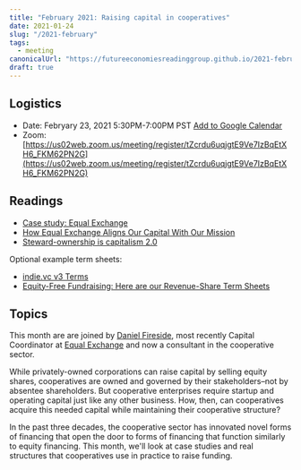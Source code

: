 ```yaml
---
title: "February 2021: Raising capital in cooperatives"
date: 2021-01-24
slug: "/2021-february"
tags:
  - meeting
canonicalUrl: "https://futureeconomiesreadinggroup.github.io/2021-february"
draft: true
---
```


## Logistics
* Date: Febryary 23, 2021 5:30PM-7:00PM PST [Add to Google Calendar](http://www.google.com/calendar/event?action=TEMPLATE&dates=20210224T013000Z%2F20210224T030000Z&text=Future%20Economies%20Reading%20Group%3A%20Raising%20capital%20in%20cooperatives&location=&details=This%20month%20are%20are%20joined%20by%20Daniel%20Fireside%2C%20most%20recently%20Capital%20Coordinator%20at%20Equal%20Exchange%20and%20now%20a%20consultant%20in%20the%20cooperative%20sector.%0A%0AWhile%20privately-owned%20corporations%20can%20raise%20capital%20by%20selling%20equity%20shares%2C%20cooperatives%20are%20owned%20and%20governed%20by%20their%20stakeholders%E2%80%93not%20by%20absentee%20shareholders.%20But%20cooperative%20enterprises%20require%20startup%20and%20operating%20capital%20just%20like%20any%20other%20business.%20How%2C%20then%2C%20can%20cooperatives%20acquire%20this%20needed%20capital%20while%20maintaining%20their%20cooperative%20structure%3F%0A%0AIn%20the%20past%20three%20decades%2C%20the%20cooperative%20sector%20has%20innovated%20novel%20forms%20of%20financing%20that%20open%20the%20door%20to%20forms%20of%20financing%20that%20function%20similarly%20to%20equity%20financing.%20This%20month%2C%20we'll%20look%20at%20case%20studies%20and%20real%20structures%20that%20cooperatives%20use%20in%20practice%20to%20raise%20funding.%0A%0A)
* Zoom: [https://us02web.zoom.us/meeting/register/tZcrdu6uqjgtE9Ve7IzBqEtXH6_FKM62PN2G](https://us02web.zoom.us/meeting/register/tZcrdu6uqjgtE9Ve7IzBqEtXH6_FKM62PN2G)


## Readings
* [Case study: Equal Exchange](https://start.coop/additional-resources/case-study-equal-exchange/)
* [How Equal Exchange Aligns Our Capital With Our Mission](https://equalexchange.coop/how-equal-exchange-aligns-our-capital-with-our-mission)
* [Steward-ownership is capitalism 2.0](https://medium.com/bettersharing/steward-ownership-is-capitalism-2-0-76a1c50a6d88)

Optional example term sheets:
* [indie.vc v3 Terms](https://www.indie.vc/notes/v3-terms)
* [Equity-Free Fundraising: Here are our Revenue-Share Term Sheets](https://ioo.coop/2020/01/equity-free-fundraising-here-are-our-revenue-share-term-sheets/)


## Topics

This month are are joined by
[Daniel Fireside](https://www.linkedin.com/in/daniel-fireside-74710220/), most
recently Capital Coordinator at [Equal Exchange](https://equalexchange.coop/)
and now a consultant in the cooperative sector.

While privately-owned corporations can raise capital by selling equity shares,
cooperatives are owned and governed by their stakeholders–not by absentee
shareholders. But cooperative enterprises require startup and operating capital
just like any other business. How, then, can cooperatives acquire this needed
capital while maintaining their cooperative structure?

In the past three decades, the cooperative sector has innovated novel forms of
financing that open the door to forms of financing that function similarly to
equity financing. This month, we'll look at case studies and real structures
that cooperatives use in practice to raise funding.
